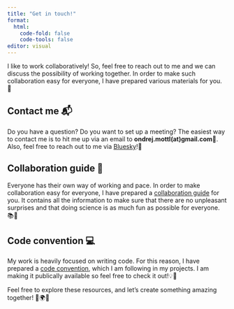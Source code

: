 ```yaml
---
title: "Get in touch!"
format: 
  html:
    code-fold: false
    code-tools: false
editor: visual
---
```


I like to work collaboratively! So, feel free to reach out to me and we can
discuss the possibility of working together. In order to make such collaboration
easy for everyone, I have prepared various materials for you. 🌟

## Contact me 📬

Do you have a question? Do you want to set up a meeting? The easiest way to
contact me is to hit me up via an email to **ondrej.mottl(at)gmail.com**📧.
Also, feel free to reach out to me via
[Bluesky](https://bsky.app/profile/ondrejmottl.bsky.social)!🦋

## Collaboration guide 🤝

Everyone has their own way of working and pace. In order to make collaboration
easy for everyone, I have prepared a [collaboration
guide](/collaboration/collaboration_guide.qmd) for you. It contains all the
information to make sure that there are no unpleasant surprises and that doing
science is as much fun as possible for everyone. 📚🌱

## Code convention 💻

My work is heavily focused on writing code. For this reason, I have prepared a
[code convention](/collaboration/code_convention.qmd), which I am following in
my projects. I am making it publically available so feel free to check it
out!💡📝

Feel free to explore these resources, and let's create something amazing
together! 🌟🌍🔬